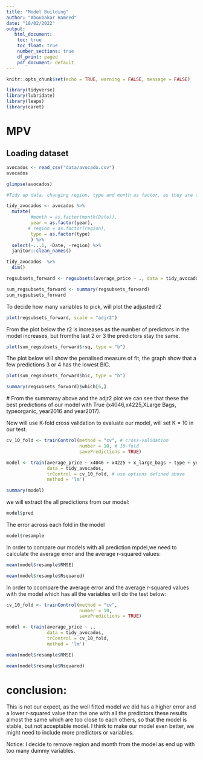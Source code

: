 ```yaml
---
title: "Model Building"
author: "Aboubakar Hameed"
date: "18/02/2022"
output:
   html_document:
    toc: true
    toc_float: true
    number_sections: true
    df_print: paged
    pdf_document: default
---
```


```r
knitr::opts_chunk$set(echo = TRUE, warning = FALSE, message = FALSE)
```

 
 
```r
library(tidyverse)
library(lubridate) 
library(leaps)
library(caret)
```
 
# MPV

## Loading dataset
```r
avocados <- read_csv("data/avocado.csv")
avocados
```
 
```r
glimpse(avocados)
```
 
```r
#Tidy up data. changing region, type and month as factor, as they are categorical number. Also will extract month as factor from date since we have year column.

tidy_avocados <- avocados %>% 
  mutate(
         #month = as.factor(month(Date)),
         year = as.factor(year),
        # region = as.factor(region),
         type = as.factor(type)
         ) %>% 
  select(-...1, -Date, -region) %>% 
  janitor::clean_names() 

tidy_avocados  %>% 
  dim()
```
 
```r
regsubsets_forward <- regsubsets(average_price ~ ., data = tidy_avocados, nvmax = 10, method = "forward")
```
 
 
```r
sum_regsubsets_forward <- summary(regsubsets_forward)
sum_regsubsets_forward
```
 
To decide how many variables to pick, will plot the adjusted r2
```r
plot(regsubsets_forward, scale = "adjr2")
```
 
 
 
From the plot below the  r2 is increases as the number of predictors in the model increases, but fromthe last 2 or 3 the predictors stay the same.
```r
plot(sum_regsubsets_forward$rsq, type = "b")
```
 
The plot below will show the penalised measure of fit, the graph show that a few predictions 3 or 4 has the lowest BIC.
```r
plot(sum_regsubsets_forward$bic, type = "b")
```
 
 
```r
summary(regsubsets_forward)$which[6,]
```
 
 # From the summaray above and the adjr2 plot we can see that these the best predictions of our model with True  (x4046,x4225,XLarge Bags, typeorganic, year2016 and year2017).
 
 Now will use K-fold cross validation to evaluate our model, will set K = 10 in our test.
 
```r
cv_10_fold <- trainControl(method = "cv", # cross-validation
                           number = 10, # 10-fold
                           savePredictions = TRUE) 

model <- train(average_price ~ x4046 + x4225 + x_large_bags + type + year,
               data = tidy_avocados,
               trControl = cv_10_fold, # use options defined above
               method = 'lm')

summary(model)
```
 
 we will extract the all  predictions from our model:
```r
model$pred
```
 
The error across each fold in the model
```r
model$resample
```
 
 In order to compare our models with all prediction mpdel,we need to calculate the average error and the average r-squared values:

 
```r
mean(model$resample$RMSE)
```
 
```r
mean(model$resample$Rsquared)
```
 
 
 
In order to ccompare the average error and the average r-squared values with the model which has all the variables will do the test below:

```r
cv_10_fold <- trainControl(method = "cv", 
                           number = 10, 
                           savePredictions = TRUE)

model <- train(average_price ~ .,
               data = tidy_avocados,
               trControl = cv_10_fold,
               method = 'lm')

mean(model$resample$RMSE)

```

```r
mean(model$resample$Rsquared)
```
 
 
# conclusion:
This is not our expect, as the well fitted model we did has a higher error and a lower r-squared value than the one with all the predictors these results almost the same which are too close to each others, so that the model is stable, but not acceptable model. I think to make our model even better, we might need to include more predictors or variables.

Notice: I decide to remove region and month from the model as end up with too many dummy variables.

 
 
 